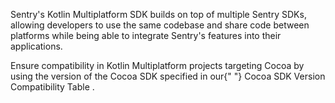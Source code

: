 Sentry's Kotlin Multiplatform SDK builds on top of multiple Sentry SDKs, allowing developers to use the same codebase and share code between platforms while being able to integrate Sentry's features into their applications.

<Note>
  Ensure compatibility in Kotlin Multiplatform projects targeting Cocoa by using
  the version of the Cocoa SDK specified in our{" "}
  <Link to="/platforms/kotlin-multiplatform/install/#cocoa-sdk-version-compatibility">
    Cocoa SDK Version Compatibility Table
  </Link>
  .
</Note>
